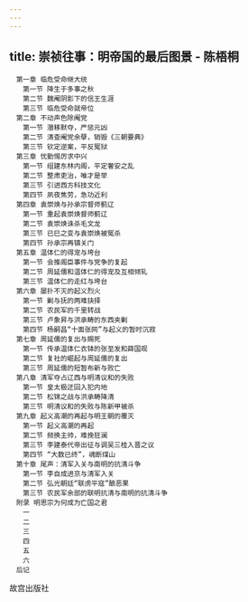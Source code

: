 ```yaml
---
---
---
```

title: 崇祯往事：明帝国的最后图景 - 陈梧桐
---


```
　第一章 临危受命继大统
　　第一节 降生于多事之秋
　　第二节 魏阉阴影下的信王生涯
　　第三节 临危受命就帝位
　第二章 不动声色除阉党
　　第一节 潜移默夺，严惩元凶
　　第二节 清查阉党余孽，销毁《三朝要典》
　　第三节 钦定逆案，平反冤狱
　第三章 忧勤惕厉求中兴
　　第一节 组建东林内阁，平定奢安之乱
　　第二节 整肃吏治，唯才是举
　　第三节 引进西方科技文化
　　第四节 夙夜焦劳，急功近利
　第四章 袁崇焕与孙承宗督师蓟辽
　　第一节 重起袁崇焕督师蓟辽
　　第二节 袁崇焕诛杀毛文龙
　　第三节 已巳之变与袁崇焕被冤杀
　　第四节 孙承宗再镇关门
　第五章 温体仁的得宠与垮台
　　第一节 会推阁臣事件与党争的复起
　　第二节 周延儒和温体仁的得宠及互相倾轧
　　第三节 温体仁的走红与垮台
　第六章 屡扑不灭的起义烈火
　　第一节 剿与抚的两难抉择
　　第二节 农民军的千里转战
　　第三节 卢象昇与洪承畴的东西夹剿
　　第四节 杨嗣昌“十面张网”与起义的暂时沉寂
　第七章 周延儒的复出与赐死
　　第一节 传承温体仁衣钵的张至发和薛国观
　　第二节 复社的崛起与周延儒的复出
　　第三节 周延儒的短暂布新与败亡
　第八章 清军夺占辽西与明清议和的失败
　　第一节 皇太极迂回入犯内地
　　第二节 松锦之战与洪承畴降清
　　第三节 明清议和的失败与陈新甲被杀
　第九章 起义高潮的再起与明王朝的覆灭
　　第一节 起义高潮的再起
　　第二节 频换主帅，难挽狂澜
　　第三节 李建泰代帝出征与调吴三桂入晋之议
　　第四节 “大数已终”，魂断煤山
　第十章 尾声：清军入关与南明的抗清斗争
　　第一节 李自成进京与清军入关
　　第二节 弘光朝廷“联虏平寇”酿恶果
　　第三节 农民军余部的联明抗清与南明的抗清斗争
　附录 明思宗为何成为亡国之君
　　一
　　二
　　三
　　四
　　五
　　六
　后记
```

故宫出版社